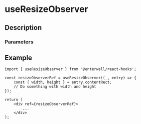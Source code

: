 
# useResizeObserver

## Description

<ComponentDescription name="useResizeObserver" />

### Parameters

<ComponentParameters name="useResizeObserver" />

## Example

```tsx filename="demo.ts" {3-6,9-11}
import { useResizeObserver } from '@enterwell/react-hooks';

const resizeObserverRef = useResizeObserver((_, entry) => {
    const { width, height } = entry.contentRect;
    // Do something with width and height
});

return (
    <div ref={resizeObserverRef}>
        ...
    </div>
);
```